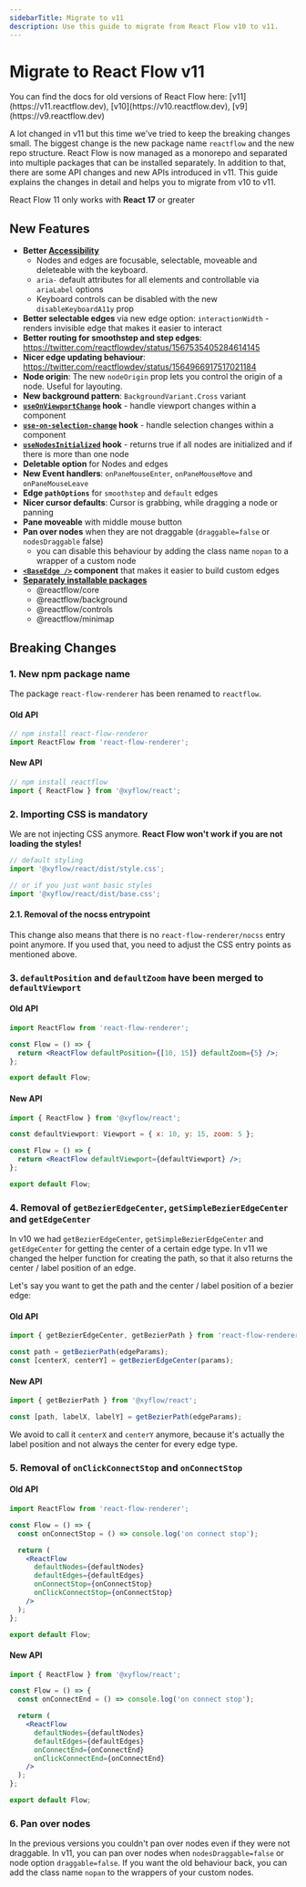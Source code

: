 ```yaml
---
sidebarTitle: Migrate to v11
description: Use this guide to migrate from React Flow v10 to v11.
---
```


# Migrate to React Flow v11


<Callout type="info">
  You can find the docs for old versions of React Flow here:
  [v11](https://v11.reactflow.dev), [v10](https://v10.reactflow.dev),
  [v9](https://v9.reactflow.dev)
</Callout>

A lot changed in v11 but this time we've tried to keep the breaking changes small. The biggest change is the new package name `reactflow` and the new repo structure. React Flow is now managed as a monorepo and separated into multiple packages that can be installed separately. In addition to that, there are some API changes and new APIs introduced in v11. This guide explains the changes in detail and helps you to migrate from v10 to v11.

<Callout>React Flow 11 only works with **React 17** or greater</Callout>

## New Features

- **Better [Accessibility](/learn/advanced-use/accessibility)**
  - Nodes and edges are focusable, selectable, moveable and deleteable with the keyboard.
  - `aria-` default attributes for all elements and controllable via `ariaLabel` options
  - Keyboard controls can be disabled with the new `disableKeyboardA11y` prop
- **Better selectable edges** via new edge option: `interactionWidth` - renders invisible edge that makes it easier to interact
- **Better routing for smoothstep and step edges**: https://twitter.com/reactflowdev/status/1567535405284614145
- **Nicer edge updating behaviour**: https://twitter.com/reactflowdev/status/1564966917517021184
- **Node origin**: The new `nodeOrigin` prop lets you control the origin of a node. Useful for layouting.
- **New background pattern**: `BackgroundVariant.Cross` variant
- **[`useOnViewportChange`](/api-reference/hooks/use-on-viewport-change) hook** - handle viewport changes within a component
- **[`use-on-selection-change`](/api-reference/hooks/use-on-selection-change) hook** - handle selection changes within a component
- **[`useNodesInitialized`](/api-reference/hooks/use-nodes-initialized) hook** - returns true if all nodes are initialized and if there is more than one node
- **Deletable option** for Nodes and edges
- **New Event handlers**: `onPaneMouseEnter`, `onPaneMouseMove` and `onPaneMouseLeave`
- **Edge `pathOptions`** for `smoothstep` and `default` edges
- **Nicer cursor defaults**: Cursor is grabbing, while dragging a node or panning
- **Pane moveable** with middle mouse button
- **Pan over nodes** when they are not draggable (`draggable=false` or `nodesDraggable` false)
  - you can disable this behaviour by adding the class name `nopan` to a wrapper of a custom node
- **[`<BaseEdge />`](/api-reference/components/base-edge) component** that makes it easier to build custom edges
- **[Separately installable packages](/learn/concepts/built-in-components)**
  - @reactflow/core
  - @reactflow/background
  - @reactflow/controls
  - @reactflow/minimap

## Breaking Changes

### 1. New npm package name

The package `react-flow-renderer` has been renamed to `reactflow`.

#### Old API

```js
// npm install react-flow-renderer
import ReactFlow from 'react-flow-renderer';
```

#### New API

```js
// npm install reactflow
import { ReactFlow } from '@xyflow/react';
```

### 2. Importing CSS is mandatory

We are not injecting CSS anymore. **React Flow won't work if you are not loading the styles!**

```js
// default styling
import '@xyflow/react/dist/style.css';

// or if you just want basic styles
import '@xyflow/react/dist/base.css';
```

#### 2.1. Removal of the nocss entrypoint

This change also means that there is no `react-flow-renderer/nocss` entry point anymore. If you used that, you need to adjust the CSS entry points as mentioned above.

### 3. `defaultPosition` and `defaultZoom` have been merged to `defaultViewport`

#### Old API

```jsx
import ReactFlow from 'react-flow-renderer';

const Flow = () => {
  return <ReactFlow defaultPosition={[10, 15]} defaultZoom={5} />;
};

export default Flow;
```

#### New API

```jsx
import { ReactFlow } from '@xyflow/react';

const defaultViewport: Viewport = { x: 10, y: 15, zoom: 5 };

const Flow = () => {
  return <ReactFlow defaultViewport={defaultViewport} />;
};

export default Flow;
```

### 4. Removal of `getBezierEdgeCenter`, `getSimpleBezierEdgeCenter` and `getEdgeCenter`

In v10 we had `getBezierEdgeCenter`, `getSimpleBezierEdgeCenter` and `getEdgeCenter` for getting the center of a certain edge type.
In v11 we changed the helper function for creating the path, so that it also returns the center / label position of an edge.

Let's say you want to get the path and the center / label position of a bezier edge:

#### Old API

```jsx
import { getBezierEdgeCenter, getBezierPath } from 'react-flow-renderer';

const path = getBezierPath(edgeParams);
const [centerX, centerY] = getBezierEdgeCenter(params);
```

#### New API

```jsx
import { getBezierPath } from '@xyflow/react';

const [path, labelX, labelY] = getBezierPath(edgeParams);
```

We avoid to call it `centerX` and `centerY` anymore, because it's actually the label position and not always the center for every edge type.

### 5. Removal of `onClickConnectStop` and `onConnectStop`

#### Old API

```jsx
import ReactFlow from 'react-flow-renderer';

const Flow = () => {
  const onConnectStop = () => console.log('on connect stop');

  return (
    <ReactFlow
      defaultNodes={defaultNodes}
      defaultEdges={defaultEdges}
      onConnectStop={onConnectStop}
      onClickConnectStop={onConnectStop}
    />
  );
};

export default Flow;
```

#### New API

```jsx
import { ReactFlow } from '@xyflow/react';

const Flow = () => {
  const onConnectEnd = () => console.log('on connect stop');

  return (
    <ReactFlow
      defaultNodes={defaultNodes}
      defaultEdges={defaultEdges}
      onConnectEnd={onConnectEnd}
      onClickConnectEnd={onConnectEnd}
    />
  );
};

export default Flow;
```

### 6. Pan over nodes

In the previous versions you couldn't pan over nodes even if they were not draggable. In v11, you can pan over nodes when `nodesDraggable=false` or node option `draggable=false`. If you want the old behaviour back, you can add the class name `nopan` to the wrappers of your custom nodes.
